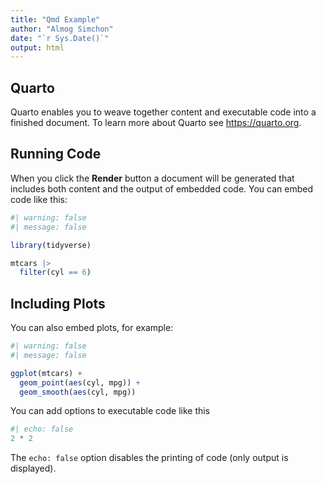 ---
title: "Qmd Example"
author: "Almog Simchon"
date: "`r Sys.Date()`"
output: html
---

## Quarto

Quarto enables you to weave together content and executable code into a finished document. To learn more about Quarto see <https://quarto.org>.

## Running Code

When you click the **Render** button a document will be generated that includes both content and the output of embedded code. You can embed code like this:

```{r mtcars}
#| warning: false
#| message: false

library(tidyverse)

mtcars |> 
  filter(cyl == 6)

```

## Including Plots

You can also embed plots, for example:

```{r plot}
#| warning: false
#| message: false

ggplot(mtcars) + 
  geom_point(aes(cyl, mpg)) +
  geom_smooth(aes(cyl, mpg))

```

You can add options to executable code like this

```{r echo_example}
#| echo: false
2 * 2
```

The `echo: false` option disables the printing of code (only output is displayed).